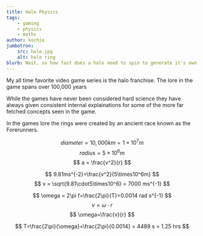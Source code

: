 ```yaml
---
title: Halo Physics
tags:
    - gaming
    - physics
    - maths
author: kochie
jumbotron:
    src: halo.jpg
    alt: halo ring
blurb: Wait, so how fast does a halo need to spin to generate it's own gravity?
---
```

<link
  rel="stylesheet"
  href="https://cdn.jsdelivr.net/npm/katex@0.11.0/dist/katex.min.css"
  integrity="sha384-BdGj8xC2eZkQaxoQ8nSLefg4AV4/AwB3Fj+8SUSo7pnKP6Eoy18liIKTPn9oBYNG"
  crossOrigin="anonymous"
/>

My all time favorite video game series is the halo franchise. The lore in the game spans over 100,000 years 

While the games have never been considered hard science they have always given consistent internal explainations for some of the more far fetched concepts seen in the game.

In the games lore the rings were created by an ancient race known as the Forerunners.

$$
diameter=10,000km = 1\times10^7m
$$
$$
radius=5\times10^6m
$$
$$
a = \frac{v^2}{r}
$$

$$
9.81ms^{-2}=\frac{v^2}{5\times10^6m}
$$
$$
v = \sqrt{9.81\cdot5\times10^6} = 7000 ms^{-1}
$$

$$
\omega = 2\pi f=\frac{2\pi}{T}=0.0014 rad s^{-1}
$$
$$
v=\omega\cdot r
$$
$$
\omega=\frac{v}{r}
$$

$$
T=\frac{2\pi}{\omega}=\frac{2\pi}{0.0014} = 4489 s = 1.25 hrs
$$

